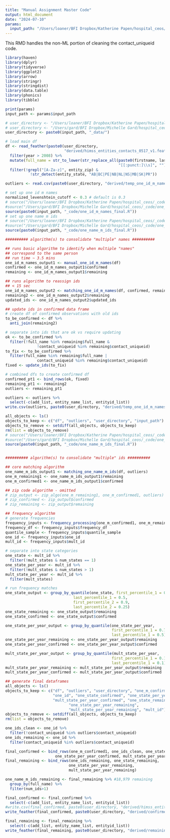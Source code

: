 ```yaml
---
title: "Manual Assignment Master Code"
output: html_document
date: "2024-07-10"
params:
  input_path: "/Users/loaner/BFI Dropbox/Katherine Papen/hospital_ceos/"
---
```

This RMD handles the non-ML portion of cleaning the contact_uniqueid code.

```r
library(haven)
library(dplyr)
library(tidyverse)
library(ggplot2)
library(arrow)
library(stringr)
library(stringdist)
library(data.table)
library(phonics)
library(tibble)
```


```r
print(params)
input_path <- params$input_path

# user_directory <- "/Users/loaner/BFI Dropbox/Katherine Papen/hospital_ceos/_data/"
# user_directory <- "/Users/gard/BFI Dropbox/Michelle Gard/hospital_ceos/_data"
user_directory <- paste0(input_path, "_data/")

# load main df
df <- read_feather(paste0(user_directory, 
                          "derived/himss_entities_contacts_0517_v1.feather")) %>%
  filter(year > 2008) %>%
  mutate(full_name = str_to_lower(str_replace_all(paste0(firstname, lastname), 
                                                  "[[:punct:]\\s]", ""))) %>%
  filter(!grepl("[A-Za-z]", entity_zip) & 
           !str_detect(entity_state, "AB|BC|PE|NB|NL|NS|MB|SK|PR")) 

outliers <- read.csv(paste0(user_directory, "derived/temp_one_id_m_names.csv"))

# set up one id m names
normalized_levenshtein_cutoff <- 0.3 # default is 0.3
# source("/Users/loaner/BFI Dropbox/Katherine Papen/hospital_ceos/_code/one_id_m_names_final.R") # update
#source("/Users/gard/BFI Dropbox/Michelle Gard/hospital_ceos/_code/one_id_m_names_final.R") # update
source(paste0(input_path, "_code/one_id_m_names_final.R"))
# set up one name m ids
# source("/Users/loaner/BFI Dropbox/Katherine Papen/hospital_ceos/_code/one_name_m_ids_final.R") # update
#source("/Users/gard/BFI Dropbox/Michelle Gard/hospital_ceos/_code/one_name_m_ids_final.R") # update
source(paste0(input_path, "_code/one_name_m_ids_final.R"))
```

```r
########## algorithm(s) to consolidate "multiple" names ########## 

## runs basic algorithm to identify when multiple "names" 
## correspond to the same person 
## run time ~ 3.5 mins
one_id_m_names_output1 <- manual_one_id_m_names(df) 
confirmed <- one_id_m_names_output1$confirmed
remaining <- one_id_m_names_output1$remaining 

## runs algorithm to reassign ids
## < 15 sec
one_id_m_names_output2 <- matching_one_id_m_names(df, confirmed, remaining) 
remaining2 <- one_id_m_names_output2$remaining
updated_ids <- one_id_m_names_output2$updated_ids

## update ids in confirmed data frame
# create df of confirmed observations with old ids
to_be_confirmed <- df %>%
  anti_join(remaining2)

# separate into ids that are ok vs require updating
ok <- to_be_confirmed %>%
  filter(!full_name %in% remaining$full_name &
              !contact_uniqueid %in% remaining$contact_uniqueid)
to_fix <- to_be_confirmed %>%
  filter(full_name %in% remaining$full_name |
              contact_uniqueid %in% remaining$contact_uniqueid)
fixed <- update_ids(to_fix)

# combined dfs to create confirmed df
confirmed_pt1 <- bind_rows(ok, fixed)
remaining_pt1 <- remaining2
outliers <- remaining_pt1

outliers <- outliers %>%
  select(-c(add_list, entity_name_list, entityid_list))
write.csv(outliers, paste0(user_directory, "derived/temp_one_id_m_names.csv"), row.names = FALSE)
```


```r
all_objects <- ls()
objects_to_keep <- c("df", "outliers", "user_directory", "input_path")
objects_to_remove <- setdiff(all_objects, objects_to_keep)
rm(list = objects_to_remove)
# source("/Users/loaner/BFI Dropbox/Katherine Papen/hospital_ceos/_code/one_name_m_ids_final.R")
#source("/Users/gard/BFI Dropbox/Michelle Gard/hospital_ceos/_code/one_name_m_ids_final.R")
source(paste0(input_path, "_code/one_name_m_ids_final.R"))


########## algorithm(s) to consolidate "multiple" ids ########## 

## core matching algorithm
one_name_m_ids_output1 <- matching_one_name_m_ids(df, outliers) 
one_m_remaining1 <- one_name_m_ids_output1$remaining
one_m_confirmed1 <- one_name_m_ids_output1$confirmed

## zip code algorithm - omitted
# zip_output <- zip_algo(one_m_remaining1, one_m_confirmed1, outliers) 
# zip_confirmed <- zip_output$confirmed
# zip_remaining <- zip_output$remaining

## frequency algorithm
# generate frequencies
frequency_inputs <- frequency_processing(one_m_confirmed1, one_m_remaining1, outliers)
frequency_df <- frequency_inputs$frequency_df
quantile_sample <- frequency_inputs$quantile_sample
one_id <- frequency_inputs$one_id
mult_id <- frequency_inputs$mult_id

# separate into state categories
one_state <- mult_id %>%
  filter(!mult_states & num_states == 1)
one_state_per_year <- mult_id %>%
  filter(!mult_states & num_states > 1)
mult_state_per_year <- mult_id %>%
  filter(mult_states)

# run frequency matches
one_state_output <- group_by_quantile(one_state, first_percentile_1 = 0.75, 
                              last_percentile_1 = 0.5,
                              first_percentile_2 = 0.9,
                              last_percentile_2 = 0.25)
one_state_remaining <- one_state_output$remaining
one_state_confirmed <- one_state_output$confirmed

one_state_per_year_output <- group_by_quantile(one_state_per_year, 
                                               first_percentile_1 = 0.75, 
                                               last_percentile_1 = 0.5)
one_state_per_year_remaining <- one_state_per_year_output$remaining
one_state_per_year_confirmed <- one_state_per_year_output$confirmed

mult_state_per_year_output <- group_by_quantile(mult_state_per_year, 
                                               first_percentile_1 = 0.15, 
                                               last_percentile_1 = 0.1)
mult_state_per_year_remaining <- mult_state_per_year_output$remaining
mult_state_per_year_confirmed <- mult_state_per_year_output$confirmed

## generate final dataframes
all_objects <- ls()
objects_to_keep <- c("df", "outliers", "user_directory", "one_m_confirmed1", 
                     "one_id", "one_state_confirmed", "one_state_per_year_confirmed",
                     "mult_state_per_year_confirmed", "one_state_remaining",
                            "one_state_per_year_remaining",
                            "mult_state_per_year_remaining", "mult_id")
objects_to_remove <- setdiff(all_objects, objects_to_keep)
rm(list = objects_to_remove)

one_ids_clean <- one_id %>%
  filter(!contact_uniqueid %in% outliers$contact_uniqueid)
one_ids_remaining <- one_id %>%
  filter(contact_uniqueid %in% outliers$contact_uniqueid)

final_confirmed <- bind_rows(one_m_confirmed1, one_ids_clean, one_state_confirmed,
                      one_state_per_year_confirmed, mult_state_per_year_confirmed)
final_remaining <- bind_rows(one_ids_remaining, one_state_remaining,
                            one_state_per_year_remaining,
                            mult_state_per_year_remaining)

one_name_m_ids_remaining <- final_remaining %>% #18,979 remaining
  group_by(full_name) %>%
  filter(num_ids>1)

final_confirmed <- final_confirmed %>%
  select(-c(add_list, entity_name_list, entityid_list))
#write.csv(final_confirmed, paste0(user_directory, "derived/himss_entity_contacts_0517_confirmed"), row.names = FALSE)
write_feather(final_confirmed, paste0(user_directory, "derived/confirmed_test.feather"))

final_remaining <- final_remaining %>%
  select(-c(add_list, entity_name_list, entityid_list))
write_feather(final_remaining, paste0(user_directory, "derived/remaining_test.feather"))


```
